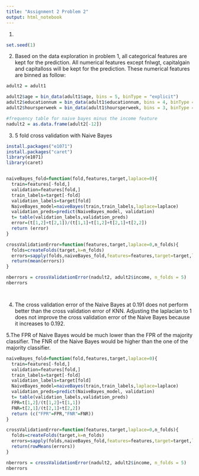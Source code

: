 ---
title: "Assignment 2 Problem 2"
output: html_notebook
---

1. 
```{r}
set.seed(1)
```

2. Based on the data exploration in problem 1, all categorical features are kept for the prediction. All numerical features except fnlwgt, capitalgain and capitalloss will be kept for the prediction. These numerical features are binned as follow:
```{r}
adult2 = adult1

adult2$age = bin_data(adult1$age, bins = 5, binType = "explicit")
adult2$educationnum = bin_data(adult1$educationnum, bins = 4, binType = "explicit")
adult2$hoursperweek = bin_data(adult1$hoursperweek, bins = 3, binType = "explicit")

#frequency table for naive bayes minus the income feature
nadult2 = as.data.frame(adult2[-12])

```

3. 5 fold cross validation with Naive Bayes
```{r}
install.packages("e1071")
install.packages("caret")
library(e1071)
library(caret)


naiveBayes_fold=function(fold,features,target,laplace=0){
  train=features[-fold,]
  validation=features[fold,]
  train_labels=target[-fold]
  validation_labels=target[fold]
  NaiveBayes_model=naiveBayes(train,train_labels,laplace=laplace)
  validation_preds=predict(NaiveBayes_model, validation)
  t= table(validation_labels,validation_preds)
  error=(t[1,2]+t[2,1])/(t[1,1]+t[1,2]+t[2,1]+t[2,2])
  return (error)
}

crossValidationError=function(features,target,laplace=0,n_folds){
  folds=createFolds(target,k=n_folds)
  errors=sapply(folds,naiveBayes_fold,features=features,target=target,laplace=laplace)
  return(mean(errors))
}

nberrors = crossValidationError(nadult2, adult2$income, n_folds = 5)
nberrors




```

4. The cross validation error of the Naive Bayes at 0.191 does not perform better than the cross validation error of KNN. Adjusting the laplacian to 1 does not improve the cross validation error of the Naive Bayes because it increases to 0.192.


5.The FPR of Naive Bayes would be much lower than the FPR of the majority classifier. The FNR of the Naive Bayes would be higher than the one of the majority classifier.
```{r}
naiveBayes_fold=function(fold,features,target,laplace=0){
  train=features[-fold,]
  validation=features[fold,]
  train_labels=target[-fold]
  validation_labels=target[fold]
  NaiveBayes_model=naiveBayes(train,train_labels,laplace=laplace)
  validation_preds=predict(NaiveBayes_model, validation)
  t= table(validation_labels,validation_preds)
  FPR=t[1,2]/(t[1,2]+t[1,1])
  FNR=t[2,1]/(t[2,1]+t[2,2])
  return (c("FPR"=FPR,"FNR"=FNR))
}

crossValidationError=function(features,target,laplace=0,n_folds){
  folds=createFolds(target,k=n_folds)
  errors=sapply(folds,naiveBayes_fold,features=features,target=target,laplace=laplace)
  return(rowMeans(errors))
}

nberrors = crossValidationError(nadult2, adult2$income, n_folds = 5)
nberrors

```


